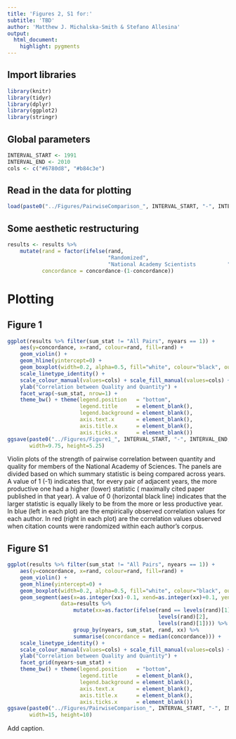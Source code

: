 ```yaml
---
title: 'Figures 2, S1 for:'
subtitle: 'TBD'
author: 'Matthew J. Michalska-Smith & Stefano Allesina'
output: 
  html_document: 
    highlight: pygments
---
```


## Import libraries
```r
library(knitr)
library(tidyr)
library(dplyr)
library(ggplot2)
library(stringr)
```

## Global parameters
```r
INTERVAL_START <- 1991
INTERVAL_END <- 2010
cols <- c("#6780d8", "#b84c3e")
```

## Read in the data for plotting
```r
load(paste0("../Figures/PairwiseComparison_", INTERVAL_START, "-", INTERVAL_END, ".RData"))
```

## Some aesthetic restructuring
```r
results <- results %>%
    mutate(rand = factor(ifelse(rand,
                                "Randomized",
                                "National Academy Scientists          ")),
           concordance = concordance-(1-concordance))
```

# Plotting
## Figure 1
```r
ggplot(results %>% filter(sum_stat != "All Pairs", nyears == 1)) +
    aes(y=concordance, x=rand, colour=rand, fill=rand) +
    geom_violin() +
    geom_hline(yintercept=0) +
    geom_boxplot(width=0.2, alpha=0.5, fill="white", colour="black", outlier.stroke=0.5) +
    scale_linetype_identity() +
    scale_colour_manual(values=cols) + scale_fill_manual(values=cols) +
    ylab("Correlation between Quality and Quantity") +
    facet_wrap(~sum_stat, nrow=1) +
    theme_bw() + theme(legend.position   = "bottom",
                       legend.title      = element_blank(),
                       legend.background = element_blank(),
                       axis.text.x       = element_blank(),
                       axis.title.x      = element_blank(),
                       axis.ticks.x      = element_blank())
ggsave(paste0("../Figures/Figure1_", INTERVAL_START, "-", INTERVAL_END, ".pdf"),
       width=9.75, height=5.25)
```
Violin plots of the strength of pairwise correlation between quantity and quality
for members of the National Academy of Sciences.  The panels are divided based on
which summary statistic is being compared across years. A value of 1 (-1) indicates
that, for every pair of adjacent years, the more productive one had a higher
(lower) statistic (\emph{e.g.} maximally cited paper published in that
year). A value of $0$ (horizontal black line) indicates that the larger statistic
is equally likely to be from the more or less productive year. In blue (left in
each plot) are the empirically observed correlation values for each author. In red
(right in each plot) are the correlation values observed when citation counts were
randomized within each author's corpus.

## Figure S1
```r
ggplot(results %>% filter(sum_stat != "All Pairs", nyears == 1)) +
    aes(y=concordance, x=rand, colour=rand, fill=rand) +
    geom_violin() +
    geom_hline(yintercept=0) +
    geom_boxplot(width=0.2, alpha=0.5, fill="white", colour="black", outlier.stroke=0.5) +
    geom_segment(aes(x=as.integer(xx)-0.1, xend=as.integer(xx)+0.1, yend=concordance),
                 data=results %>%
                     mutate(xx=as.factor(ifelse(rand == levels(rand)[1],
                                                levels(rand)[2],
                                                levels(rand)[1]))) %>%
                     group_by(nyears, sum_stat, rand, xx) %>%
                     summarise(concordance = median(concordance))) +
    scale_linetype_identity() +
    scale_colour_manual(values=cols) + scale_fill_manual(values=cols) +
    ylab("Correlation between Quality and Quantity") +
    facet_grid(nyears~sum_stat) +
    theme_bw() + theme(legend.position   = "bottom",
                       legend.title      = element_blank(),
                       legend.background = element_blank(),
                       axis.text.x       = element_blank(),
                       axis.title.x      = element_blank(),
                       axis.ticks.x      = element_blank())
ggsave(paste0("../Figures/PairwiseComparison_", INTERVAL_START, "-", INTERVAL_END, ".pdf"),
       width=15, height=10)
```
Add caption.
